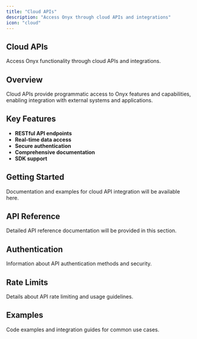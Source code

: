 ```yaml
---
title: "Cloud APIs"
description: "Access Onyx through cloud APIs and integrations"
icon: "cloud"
---
```


## Cloud APIs

Access Onyx functionality through cloud APIs and integrations.

## Overview

Cloud APIs provide programmatic access to Onyx features and capabilities, enabling integration with external systems and applications.

## Key Features

- **RESTful API endpoints**
- **Real-time data access**
- **Secure authentication**
- **Comprehensive documentation**
- **SDK support**

## Getting Started

Documentation and examples for cloud API integration will be available here.

## API Reference

Detailed API reference documentation will be provided in this section.

## Authentication

Information about API authentication methods and security.

## Rate Limits

Details about API rate limiting and usage guidelines.

## Examples

Code examples and integration guides for common use cases. 